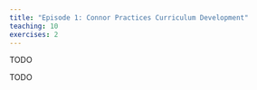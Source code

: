 ```yaml
---
title: "Episode 1: Connor Practices Curriculum Development"
teaching: 10
exercises: 2
---
```


:::::::::::::::::::::::::::::::::::::: questions 

TODO

::::::::::::::::::::::::::::::::::::::::::::::::

::::::::::::::::::::::::::::::::::::: objectives

TODO

::::::::::::::::::::::::::::::::::::::::::::::::
